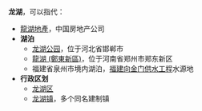 '''龙湖'''，可以指代：
*[[龍湖地產|龍湖地產]]，中国房地产公司
*'''湖泊'''
**[[龙湖公园|龙湖公园]]，位于河北省邯郸市
**[[龍湖_(鄭東新區)|龍湖 (鄭東新區)]]，位于河南省郑州市郑东新区
**福建省泉州市境内湖泊，[[福建向金门供水工程|福建向金门供水工程]]水源地
*'''行政区划'''
**[[龙湖区|龙湖区]]
**[[龙湖镇|龙湖镇]]，多个同名建制镇

{{disambig|Cat=二字中國相關消歧義}}